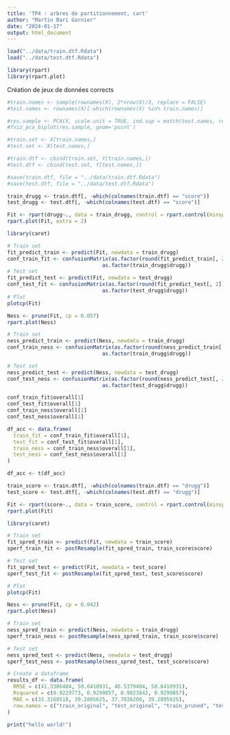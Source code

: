 ```yaml
---
title: 'TP4 : arbres de partitionnement, cart'
author: "Martin Bari Garnier"
date: "2024-01-17"
output: html_document
---
```

```r
load("../data/train.dtf.Rdata")
load("../data/test.dtf.Rdata")
```

```r
library(rpart)
library(rpart.plot)
```
Création de jeux de données corrects

```r
#train.names <- sample(rownames(X), 2*nrow(X)/3, replace = FALSE)
#test.names <- rownames(X)[-which(rownames(X) %in% train.names)]

#res.sample <- PCA(X, scale.unit = TRUE, ind.sup = match(test.names, rownames(X)))
#fviz_pca_biplot(res.sample, geom='point')

#train.set <- X[train.names,]
#test.set <- X[test.names,]

#train.dtf <- cbind(train.set, Y[train.names,])
#test.dtf <- cbind(test.set, Y[test.names,])

#save(train.dtf, file = "../data/train.dtf.Rdata")
#save(test.dtf, file = "../data/test.dtf.Rdata")
```

```r
train_drugg <- train.dtf[, -which(colnames(train.dtf) == "score")]
test_drugg <- test.dtf[, -which(colnames(test.dtf) == "score")]

Fit <- rpart(drugg~., data = train_drugg, control = rpart.control(minsplit = 1))
rpart.plot(Fit, extra = 2)
```

```r
library(caret)

# Train set
fit_predict_train <- predict(Fit, newdata = train_drugg)
conf_train_fit <- confusionMatrix(as.factor(round(fit_predict_train[, 2])),
                               as.factor(train_drugg$drugg))
# Test set
fit_predict_test <- predict(Fit, newdata = test_drugg)
conf_test_fit <- confusionMatrix(as.factor(round(fit_predict_test[, 2])),
                               as.factor(test_drugg$drugg))
# Plot
plotcp(Fit)
```


```r
Ness <- prune(Fit, cp = 0.057)
rpart.plot(Ness)
```

```r
# Train set
ness_predict_train <- predict(Ness, newdata = train_drugg)
conf_train_ness <- confusionMatrix(as.factor(round(ness_predict_train[, 2])),
                               as.factor(train_drugg$drugg))

# Test set
ness_predict_test <- predict(Ness, newdata = test_drugg)
conf_test_ness <- confusionMatrix(as.factor(round(ness_predict_test[, 2])),
                               as.factor(test_drugg$drugg))
```

```r
conf_train_fit$overall[1]
conf_test_fit$overall[1]
conf_train_ness$overall[1]
conf_test_ness$overall[1]

df_acc <- data.frame(
  train_fit = conf_train_fit$overall[1],
  test_fit = conf_test_fit$overall[1],
  train_ness = conf_train_ness$overall[1],
  test_ness = conf_test_ness$overall[1]
)

df_acc <- t(df_acc)
```

```r
train_score <- train.dtf[, -which(colnames(train.dtf) == "drugg")]
test_score <- test.dtf[, -which(colnames(test.dtf) == "drugg")]

Fit <- rpart(score~., data = train_score, control = rpart.control(minsplit = 2))
rpart.plot(Fit)
```

```r
library(caret)

# Train set
fit_spred_train <- predict(Fit, newdata = train_score)
sperf_train_fit <- postResample(fit_spred_train, train_score$score)

# Test set
fit_spred_test <- predict(Fit, newdata = test_score)
sperf_test_fit <- postResample(fit_spred_test, test_score$score)

# Plot
plotcp(Fit)
```

```r
Ness <- prune(Fit, cp = 0.042)
rpart.plot(Ness)
```

```r
# Train set
ness_spred_train <- predict(Ness, newdata = train_drugg)
sperf_train_ness <- postResample(ness_spred_train, train_score$score)

# Test set
ness_spred_test <- predict(Ness, newdata = test_drugg)
sperf_test_ness <- postResample(ness_spred_test, test_score$score)
```

```r
# Create a dataframe
results_df <- data.frame(
  RMSE = c(41.3386484, 50.6410931, 46.5379404, 50.6410931),
  Rsquared = c(0.9229773, 0.9299857, 0.9023842, 0.9299857),
  MAE = c(33.3168518, 39.2805625, 37.7836200, 39.2805625),
  row.names = c("train_original", "test_original", "train_pruned", "test_pruned")
)
```

```r
print("hello world!")
```

